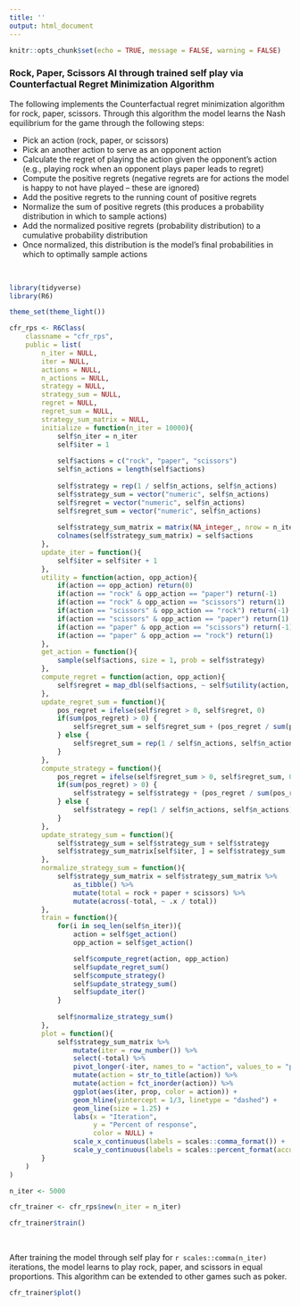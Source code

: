 ---
title: ''
output: html_document
---

```{r setup, include=FALSE}
knitr::opts_chunk$set(echo = TRUE, message = FALSE, warning = FALSE)
```

### Rock, Paper, Scissors AI through trained self play via Counterfactual Regret Minimization Algorithm

The following implements the Counterfactual regret minimization algorithm for rock, paper, scissors. Through this algorithm the model learns the Nash equilibrium for the game through the following steps:

* Pick an action (rock, paper, or scissors)
* Pick an another action to serve as an opponent action
* Calculate the regret of playing the action given the opponent's action (e.g., playing rock when an opponent plays paper leads to regret)
* Compute the positive regrets (negative regrets are for actions the model is happy to not have played -- these are ignored)
* Add the positive regrets to the running count of positive regrets
* Normalize the sum of positive regrets (this produces a probability distribution in which to sample actions)
* Add the normalized positive regrets (probability distribution) to a cumulative probability distribution 
* Once normalized, this distribution is the model's final probabilities in which to optimally sample actions

<br />

```{r}
library(tidyverse)
library(R6)

theme_set(theme_light())

cfr_rps <- R6Class(
    classname = "cfr_rps",
    public = list(
        n_iter = NULL,
        iter = NULL,
        actions = NULL,
        n_actions = NULL,
        strategy = NULL,
        strategy_sum = NULL,
        regret = NULL,
        regret_sum = NULL,
        strategy_sum_matrix = NULL,
        initialize = function(n_iter = 10000){
            self$n_iter = n_iter
            self$iter = 1
            
            self$actions = c("rock", "paper", "scissors")
            self$n_actions = length(self$actions)
            
            self$strategy = rep(1 / self$n_actions, self$n_actions)
            self$strategy_sum = vector("numeric", self$n_actions)
            self$regret = vector("numeric", self$n_actions)
            self$regret_sum = vector("numeric", self$n_actions)
            
            self$strategy_sum_matrix = matrix(NA_integer_, nrow = n_iter, ncol = self$n_actions)
            colnames(self$strategy_sum_matrix) = self$actions
        },
        update_iter = function(){
            self$iter = self$iter + 1
        },
        utility = function(action, opp_action){
            if(action == opp_action) return(0)
            if(action == "rock" & opp_action == "paper") return(-1)
            if(action == "rock" & opp_action == "scissors") return(1)
            if(action == "scissors" & opp_action == "rock") return(-1)
            if(action == "scissors" & opp_action == "paper") return(1)
            if(action == "paper" & opp_action == "scissors") return(-1)
            if(action == "paper" & opp_action == "rock") return(1)
        },
        get_action = function(){
            sample(self$actions, size = 1, prob = self$strategy)
        },
        compute_regret = function(action, opp_action){
            self$regret = map_dbl(self$actions, ~ self$utility(action, opp_action) - self$utility(action, .x))
        },
        update_regret_sum = function(){
            pos_regret = ifelse(self$regret > 0, self$regret, 0)
            if(sum(pos_regret) > 0) {
                self$regret_sum = self$regret_sum + (pos_regret / sum(pos_regret))
            } else {
                self$regret_sum = rep(1 / self$n_actions, self$n_actions)
            }
        },
        compute_strategy = function(){
            pos_regret = ifelse(self$regret_sum > 0, self$regret_sum, 0)
            if(sum(pos_regret) > 0) {
                self$strategy = self$strategy + (pos_regret / sum(pos_regret))
            } else {
                self$strategy = rep(1 / self$n_actions, self$n_actions)
            }
        },
        update_strategy_sum = function(){
            self$strategy_sum = self$strategy_sum + self$strategy
            self$strategy_sum_matrix[self$iter, ] = self$strategy_sum
        },
        normalize_strategy_sum = function(){
            self$strategy_sum_matrix = self$strategy_sum_matrix %>% 
                as_tibble() %>%
                mutate(total = rock + paper + scissors) %>%
                mutate(across(-total, ~ .x / total))
        },
        train = function(){
            for(i in seq_len(self$n_iter)){
                action = self$get_action()
                opp_action = self$get_action()

                self$compute_regret(action, opp_action)
                self$update_regret_sum()
                self$compute_strategy()
                self$update_strategy_sum()
                self$update_iter()
            }
            
            self$normalize_strategy_sum()
        },
        plot = function(){
            self$strategy_sum_matrix %>% 
                mutate(iter = row_number()) %>%
                select(-total) %>%
                pivot_longer(-iter, names_to = "action", values_to = "prop") %>%
                mutate(action = str_to_title(action)) %>%
                mutate(action = fct_inorder(action)) %>%
                ggplot(aes(iter, prop, color = action)) +
                geom_hline(yintercept = 1/3, linetype = "dashed") +
                geom_line(size = 1.25) +
                labs(x = "Iteration",
                     y = "Percent of response",
                     color = NULL) +
                scale_x_continuous(labels = scales::comma_format()) +
                scale_y_continuous(labels = scales::percent_format(accuracy = 1))
        }
    )
)

n_iter <- 5000

cfr_trainer <- cfr_rps$new(n_iter = n_iter)

cfr_trainer$train()
```

<br / >

After training the model through self play for `r scales::comma(n_iter)` iterations, the model learns to play rock, paper, and scissors in equal proportions. This algorithm can be extended to other games such as poker.

```{r}
cfr_trainer$plot()
```

<br / >
<br / >
<br / >
<br / >
<br / >
